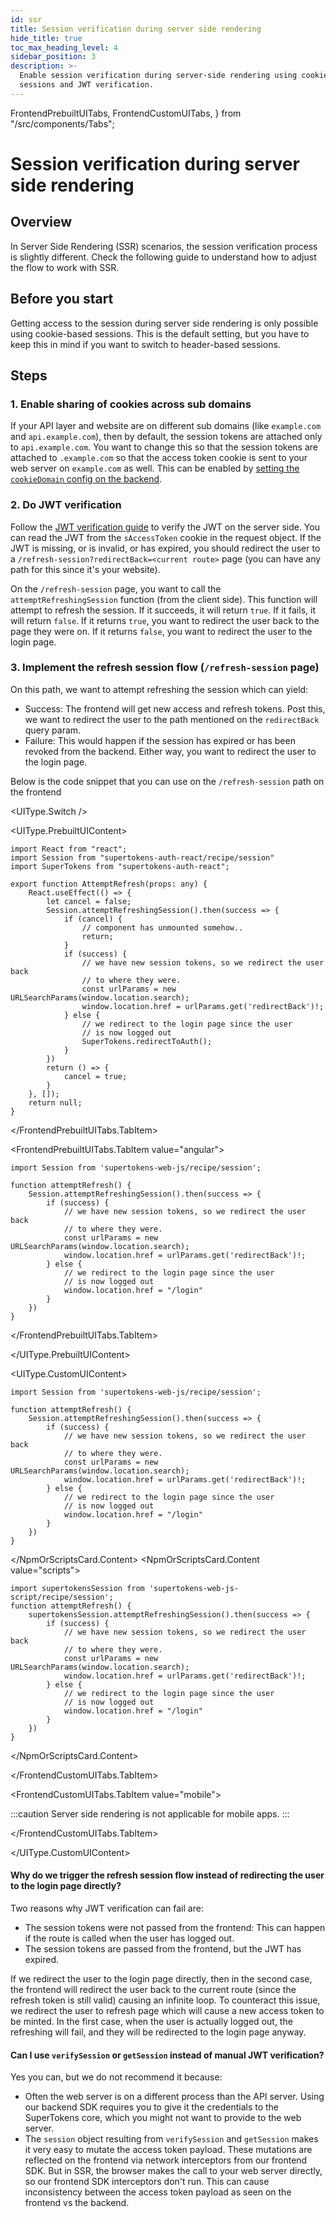 ```yaml
---
id: ssr
title: Session verification during server side rendering
hide_title: true
toc_max_heading_level: 4
sidebar_position: 3
description: >-
  Enable session verification during server-side rendering using cookie-based
  sessions and JWT verification.
---
```



  FrontendPrebuiltUITabs,
  FrontendCustomUITabs,
} from "/src/components/Tabs";

# Session verification during server side rendering

## Overview

In Server Side Rendering (SSR) scenarios, the session verification process is slightly different.
Check the following guide to understand how to adjust the flow to work with SSR.

## Before you start

Getting access to the session during server side rendering is only possible using cookie-based sessions.
This is the default setting, but you have to keep this in mind if you want to switch to header-based sessions.

<TokensCallout />

## Steps

### 1. Enable sharing of cookies across sub domains

If your API layer and website are on different sub domains (like `example.com` and `api.example.com`), then by default, the session tokens are attached only to `api.example.com`.
You want to change this so that the session tokens are attached to `.example.com` so that the access token cookie is sent to your web server on `example.com` as well.
This can be enabled by [setting the `cookieDomain` config on the backend](/docs/post-authentication/session-management/advanced-workflows/multiple-api-endpoints).

### 2. Do JWT verification

Follow the [JWT verification guide](/docs/additional-verification/session-verification/protect-api-routes/manual-jwt-verification) to verify the JWT on the server side.
You can read the JWT from the `sAccessToken` cookie in the request object.
If the JWT is missing, or is invalid, or has expired, you should redirect the user to a `/refresh-session?redirectBack=<current route>` page (you can have any path for this since it's your website).

On the `/refresh-session` page, you want to call the `attemptRefreshingSession` function (from the client side).
This function will attempt to refresh the session.
If it succeeds, it will return `true`.
If it fails, it will return `false`.
If it returns `true`, you want to redirect the user back to the page they were on.
If it returns `false`, you want to redirect the user to the login page.

### 3. Implement the refresh session flow (`/refresh-session` page)

On this path, we want to attempt refreshing the session which can yield:
- Success: The frontend will get new access and refresh tokens.
Post this, we want to redirect the user to the path mentioned on the `redirectBack` query param.
- Failure: This would happen if the session has expired or has been revoked from the backend.
Either way, you want to redirect the user to the login page.

Below is the code snippet that you can use on the `/refresh-session` path on the frontend

<UIType.Switch />

<UIType.PrebuiltUIContent>

<FrontendPrebuiltUITabs>
<FrontendPrebuiltUITabs.TabItem value="reactjs">

```tsx
import React from "react";
import Session from "supertokens-auth-react/recipe/session"
import SuperTokens from "supertokens-auth-react";

export function AttemptRefresh(props: any) {
    React.useEffect(() => {
        let cancel = false;
        Session.attemptRefreshingSession().then(success => {
            if (cancel) {
                // component has unmounted somehow..
                return;
            }
            if (success) {
                // we have new session tokens, so we redirect the user back
                // to where they were.
                const urlParams = new URLSearchParams(window.location.search);
                window.location.href = urlParams.get('redirectBack')!;
            } else {
                // we redirect to the login page since the user
                // is now logged out
                SuperTokens.redirectToAuth();
            }
        })
        return () => {
            cancel = true;
        }
    }, []);
    return null;
}
```

</FrontendPrebuiltUITabs.TabItem>

<FrontendPrebuiltUITabs.TabItem value="angular">

```tsx
import Session from 'supertokens-web-js/recipe/session';

function attemptRefresh() {
    Session.attemptRefreshingSession().then(success => {
        if (success) {
            // we have new session tokens, so we redirect the user back
            // to where they were.
            const urlParams = new URLSearchParams(window.location.search);
            window.location.href = urlParams.get('redirectBack')!;
        } else {
            // we redirect to the login page since the user
            // is now logged out
            window.location.href = "/login"
        }
    })
}
```

</FrontendPrebuiltUITabs.TabItem>

</FrontendPrebuiltUITabs>

</UIType.PrebuiltUIContent>

<UIType.CustomUIContent>

<FrontendCustomUITabs>
<FrontendCustomUITabs.TabItem value="web">

<NpmOrScriptsCard>
<NpmOrScriptsCard.Content value="npm">

```tsx
import Session from 'supertokens-web-js/recipe/session';

function attemptRefresh() {
    Session.attemptRefreshingSession().then(success => {
        if (success) {
            // we have new session tokens, so we redirect the user back
            // to where they were.
            const urlParams = new URLSearchParams(window.location.search);
            window.location.href = urlParams.get('redirectBack')!;
        } else {
            // we redirect to the login page since the user
            // is now logged out
            window.location.href = "/login"
        }
    })
}
```

</NpmOrScriptsCard.Content>
<NpmOrScriptsCard.Content value="scripts">

```tsx
import supertokensSession from 'supertokens-web-js-script/recipe/session';
function attemptRefresh() {
    supertokensSession.attemptRefreshingSession().then(success => {
        if (success) {
            // we have new session tokens, so we redirect the user back
            // to where they were.
            const urlParams = new URLSearchParams(window.location.search);
            window.location.href = urlParams.get('redirectBack')!;
        } else {
            // we redirect to the login page since the user
            // is now logged out
            window.location.href = "/login"
        }
    })
}
```

</NpmOrScriptsCard.Content>
</NpmOrScriptsCard>

</FrontendCustomUITabs.TabItem>

<FrontendCustomUITabs.TabItem value="mobile">

:::caution
Server side rendering is not applicable for mobile apps.
:::

</FrontendCustomUITabs.TabItem>

</FrontendCustomUITabs>

</UIType.CustomUIContent>

#### Why do we trigger the refresh session flow instead of redirecting the user to the login page directly?

Two reasons why JWT verification can fail are:
- The session tokens were not passed from the frontend: This can happen if the route is called when the user has logged out.
- The session tokens are passed from the frontend, but the JWT has expired.

If we redirect the user to the login page directly, then in the second case, the frontend will redirect the user back to the current route (since the refresh token is still valid) causing an infinite loop. To counteract this issue, we redirect the user to refresh page which will cause a new access token to be minted. In the first case, when the user is actually logged out, the refreshing will fail, and they will be redirected to the login page anyway.

#### Can I use `verifySession` or `getSession` instead of manual JWT verification?

Yes you can, but we do not recommend it because:
- Often the web server is on a different process than the API server.
Using our backend SDK requires you to give it the credentials to the SuperTokens core, which you might not want to provide to the web server.
- The `session` object resulting from  `verifySession` and `getSession` makes it very easy to mutate the access token payload.
These mutations are reflected on the frontend via network interceptors from our frontend SDK.
But in SSR, the browser makes the call to your web server directly, so our frontend SDK interceptors don't run.
This can cause inconsistency between the access token payload as seen on the frontend vs the backend.
